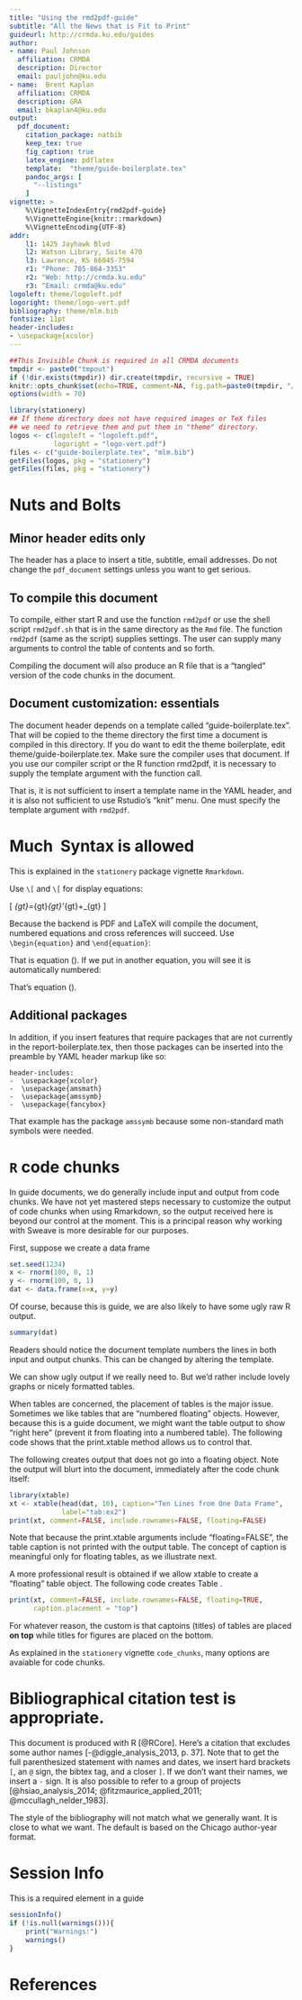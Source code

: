 ```yaml
---
title: "Using the rmd2pdf-guide"
subtitle: "All the News that is Fit to Print"
guideurl: http://crmda.ku.edu/guides
author:
- name: Paul Johnson 
  affiliation: CRMDA
  description: Director
  email: pauljohn@ku.edu
- name:  Brent Kaplan 
  affiliation: CRMDA
  description: GRA
  email: bkaplan4@ku.edu
output: 
  pdf_document:
    citation_package: natbib
    keep_tex: true
    fig_caption: true
    latex_engine: pdflatex
    template:  "theme/guide-boilerplate.tex"
    pandoc_args: [
      "--listings"
    ]
vignette: >
    %\VignetteIndexEntry{rmd2pdf-guide}
    %\VignetteEngine{knitr::rmarkdown}
    %\VignetteEncoding{UTF-8}	
addr:
    l1: 1425 Jayhawk Blvd
    l2: Watson Library, Suite 470
    l3: Lawrence, KS 66045-7594
    r1: "Phone: 785-864-3353"
    r2: "Web: http://crmda.ku.edu"
    r3: "Email: crmda@ku.edu"
logoleft: theme/logoleft.pdf
logoright: theme/logo-vert.pdf
bibliography: theme/mlm.bib
fontsize: 11pt
header-includes:
- \usepackage{xcolor}
---
```


```r
##This Invisible Chunk is required in all CRMDA documents
tmpdir <- paste0("tmpout")
if (!dir.exists(tmpdir)) dir.create(tmpdir, recursive = TRUE)
knitr::opts_chunk$set(echo=TRUE, comment=NA, fig.path=paste0(tmpdir, "/p-"))
options(width = 70)
```

```r
library(stationery)
## If theme directory does not have required images or TeX files
## we need to retrieve them and put them in "theme" directory. 
logos <- c(logoleft = "logoleft.pdf", 
           logoright = "logo-vert.pdf")
files <- c("guide-boilerplate.tex", "mlm.bib")
getFiles(logos, pkg = "stationery")
getFiles(files, pkg = "stationery")
```

# Nuts and Bolts

## Minor header edits only

The header has a place to insert a title, subtitle, email
addresses. Do not change the `pdf_document` settings unless you want
to get serious.

## To compile this document

To compile, either start R and use the function `rmd2pdf` or use the
shell script `rmd2pdf.sh` that is in the same directory as the `Rmd`
file. The function `rmd2pdf` (same as the script) supplies settings. The
user can supply many arguments to control the table of contents and so
forth.

Compiling the document will also produce an R file that is a "tangled"
version of the code chunks in the document.

## Document customization: essentials


The document header depends on a \LaTeX template called
"guide-boilerplate.tex".  That will be copied to the theme directory
the first time a document is compiled in this directory. If you do
want to edit the theme boilerplate, edit
theme/guide-boilerplate.tex. Make sure the compiler uses that
document.  If you use our compiler script or the R function rmd2pdf,
it is necessary to supply the template argument with the function
call.

That is, it is not sufficient to insert a template name in the YAML
header, and it is also not sufficient to use Rstudio's "knit" menu.
One must specify the template argument with `rmd2pdf`.


# Much \LaTeX\ Syntax is allowed

This is explained in the `stationery` package vignette `Rmarkdown`.

Use `\[` and `\[` for display equations:

\[
\Sigma_{gt}=\Lambda_{gt}\Psi_{gt}\Lambda'_{gt}+\Theta_{gt}
\]

Because the backend is PDF and LaTeX will compile the document,
numbered equations and cross references will succeed. Use
`\begin{equation}` and `\end{equation}`:

\begin{equation}
\Sigma_{gt}=\Lambda_{gt}\Psi_{gt}\Lambda'_{gt}+\Theta_{gt}\label{eq:sem}
\end{equation}

That is equation (\ref{eq:sem}). If we put in another equation, you
will see it is automatically numbered:

\begin{equation}
y_i=\beta_0 + \beta_{1}X_i\label{eq:reg}
\end{equation}

That's equation (\ref{eq:reg}).

## Additional packages

In addition, if you insert \LaTeX features that require packages
that are not currently in the report-boilerplate.tex, then those
packages can be inserted into the preamble by YAML header markup like
so:

```
header-includes:
-  \usepackage{xcolor}
-  \usepackage{amsmath}
-  \usepackage{amssymb}
-  \usepackage{fancybox}
```

That example has the package `amssymb` because some non-standard math
symbols were needed.


# `R` code chunks


In guide documents, we do generally include input and output from code
chunks. We have not yet mastered steps necessary to customize the
output of code chunks when using Rmarkdown, so the output received
here is beyond our control at the moment. This is a principal reason
why working with Sweave is more desirable for our purposes.

First, suppose we create a data frame

```r
set.seed(1234)
x <- rnorm(100, 0, 1)
y <- rnorm(100, 0, 1)
dat <- data.frame(x=x, y=y)
```

Of course, because this is guide, we are also likely to have some ugly
raw R output.

```r
summary(dat)
```

Readers should notice the document template numbers the lines in both
input and output chunks. This can be changed by altering the template.

We can show ugly output if we really need to. But we'd rather include
lovely graphs or nicely formatted \LaTeX tables.

When tables are concerned, the placement of tables is the major issue.
Sometimes we like tables that are "numbered floating"
objects. However, because this is a guide document, we might want the
\LaTeX table output to show "right here" (prevent it from floating
into a numbered table). The following code shows that the print.xtable
method allows us to control that.  

The following creates output that does not go into a floating
object. Note
the output will blurt into the document, immediately after the code
chunk itself:

```r
library(xtable)
xt <- xtable(head(dat, 10), caption="Ten Lines from One Data Frame",
             label="tab:ex2")
print(xt, comment=FALSE, include.rownames=FALSE, floating=FALSE)
```
Note that because the print.xtable arguments include "floating=FALSE",
the table caption is not printed with the output table.  The concept
of caption is meaningful only for floating tables, as we illustrate next.

A more professional result is obtained if we allow xtable to create a
"floating" table object.  The following code creates Table
\ref{tab:ex2}.

```r
print(xt, comment=FALSE, include.rownames=FALSE, floating=TRUE,
      caption.placement = "top")
```

For whatever reason, the custom is that captoins (titles) of tables are placed
**on top** while titles for figures are placed on the bottom.

As explained in the `stationery` vignette `code_chunks`, many 
options are avaiable for code chunks.


# Bibliographical citation test is appropriate. {-}

This document is produced with R [@RCore]. Here's a citation that
excludes some author names [-@diggle_analysis_2013, p. 37]. Note that
to get the full parenthesized statement with names and dates, we
insert hard brackets `[`, an `@` sign, the bibtex tag, and a closer
`]`. If we don't want their names, we insert a `-` sign. It is also
possible to refer to a group of projects [@hsiao_analysis_2014;
@fitzmaurice_applied_2011; @mccullagh_nelder_1983].

The style of the bibliography will not match what we generally
want. It is close to what we want. The default is 
based on the Chicago author-year format.


# Session Info

This is a required element in a guide

```r
sessionInfo()
if (!is.null(warnings())){
    print("Warnings:")
    warnings()
}
```

# References
